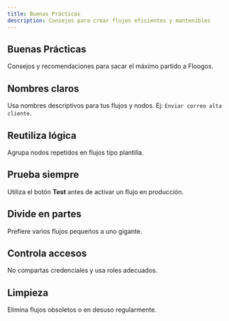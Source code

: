 ```yaml
---
title: Buenas Prácticas
description: Consejos para crear flujos eficientes y mantenibles
---
```



## Buenas Prácticas

Consejos y recomendaciones para sacar el máximo partido a Floogos.

## Nombres claros
Usa nombres descriptivos para tus flujos y nodos. Ej: `Enviar correo alta cliente`.

## Reutiliza lógica
Agrupa nodos repetidos en flujos tipo plantilla.

## Prueba siempre
Utiliza el botón **Test** antes de activar un flujo en producción.

## Divide en partes
Prefiere varios flujos pequeños a uno gigante.

## Controla accesos
No compartas credenciales y usa roles adecuados.

## Limpieza
Elimina flujos obsoletos o en desuso regularmente.